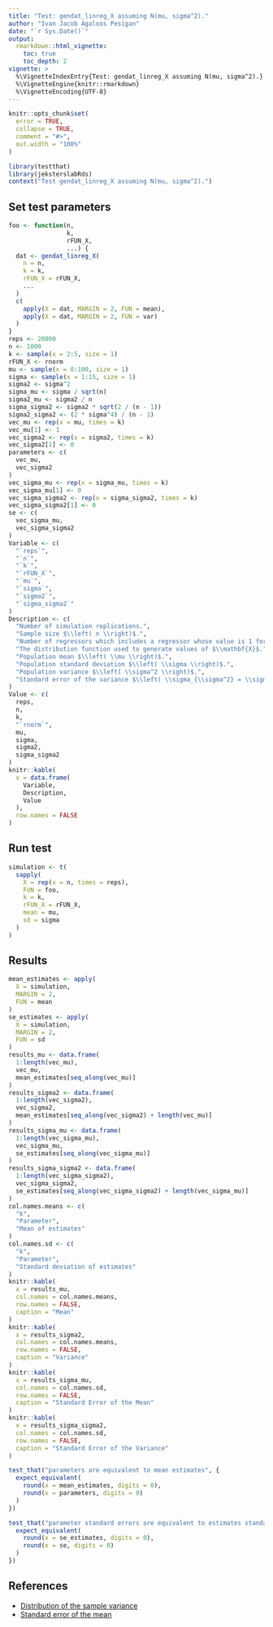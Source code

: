 ```yaml
---
title: "Test: gendat_linreg_X assuming N(mu, sigma^2)."
author: "Ivan Jacob Agaloos Pesigan"
date: "`r Sys.Date()`"
output:
  rmarkdown::html_vignette:
    toc: true
    toc_depth: 2
vignette: >
  %\VignetteIndexEntry{Test: gendat_linreg_X assuming N(mu, sigma^2).}
  %\VignetteEngine{knitr::rmarkdown}
  %\VignetteEncoding{UTF-8}
---
```



```r
knitr::opts_chunk$set(
  error = TRUE,
  collapse = TRUE,
  comment = "#>",
  out.width = "100%"
)
```



```r
library(testthat)
library(jeksterslabRds)
context("Test gendat_linreg_X assuming N(mu, sigma^2).")
```


## Set test parameters


```r
foo <- function(n,
                k,
                rFUN_X,
                ...) {
  dat <- gendat_linreg_X(
    n = n,
    k = k,
    rFUN_X = rFUN_X,
    ...
  )
  c(
    apply(X = dat, MARGIN = 2, FUN = mean),
    apply(X = dat, MARGIN = 2, FUN = var)
  )
}
reps <- 20000
n <- 1000
k <- sample(x = 2:5, size = 1)
rFUN_X <- rnorm
mu <- sample(x = 0:100, size = 1)
sigma <- sample(x = 1:15, size = 1)
sigma2 <- sigma^2
sigma_mu <- sigma / sqrt(n)
sigma2_mu <- sigma2 / n
sigma_sigma2 <- sigma2 * sqrt(2 / (n - 1))
sigma2_sigma2 <- (2 * sigma^4) / (n - 1)
vec_mu <- rep(x = mu, times = k)
vec_mu[1] <- 1
vec_sigma2 <- rep(x = sigma2, times = k)
vec_sigma2[1] <- 0
parameters <- c(
  vec_mu,
  vec_sigma2
)
vec_sigma_mu <- rep(x = sigma_mu, times = k)
vec_sigma_mu[1] <- 0
vec_sigma_sigma2 <- rep(x = sigma_sigma2, times = k)
vec_sigma_sigma2[1] <- 0
se <- c(
  vec_sigma_mu,
  vec_sigma_sigma2
)
Variable <- c(
  "`reps`",
  "`n`",
  "`k`",
  "`rFUN_X`",
  "`mu`",
  "`sigma`",
  "`sigma2`",
  "`sigma_sigma2`"
)
Description <- c(
  "Number of simulation replications.",
  "Sample size $\\left( n \\right)$.",
  "Number of regressors which includes a regressor whose value is 1 for each observation.",
  "The distribution function used to generate values of $\\mathbf{X}$.",
  "Population mean $\\left( \\mu \\right)$.",
  "Population standard deviation $\\left( \\sigma \\right)$.",
  "Population variance $\\left( \\sigma^2 \\right)$.",
  "Standard error of the variance $\\left( \\sigma_{\\sigma^2} = \\sigma^2 \\sqrt{\\frac{2}{n - 1}} \\right)$."
)
Value <- c(
  reps,
  n,
  k,
  "`rnorm`",
  mu,
  sigma,
  sigma2,
  sigma_sigma2
)
knitr::kable(
  x = data.frame(
    Variable,
    Description,
    Value
  ),
  row.names = FALSE
)
```


## Run test


```r
simulation <- t(
  sapply(
    X = rep(x = n, times = reps),
    FUN = foo,
    k = k,
    rFUN_X = rFUN_X,
    mean = mu,
    sd = sigma
  )
)
```


## Results


```r
mean_estimates <- apply(
  X = simulation,
  MARGIN = 2,
  FUN = mean
)
se_estimates <- apply(
  X = simulation,
  MARGIN = 2,
  FUN = sd
)
results_mu <- data.frame(
  1:length(vec_mu),
  vec_mu,
  mean_estimates[seq_along(vec_mu)]
)
results_sigma2 <- data.frame(
  1:length(vec_sigma2),
  vec_sigma2,
  mean_estimates[seq_along(vec_sigma2) + length(vec_mu)]
)
results_sigma_mu <- data.frame(
  1:length(vec_sigma_mu),
  vec_sigma_mu,
  se_estimates[seq_along(vec_sigma_mu)]
)
results_sigma_sigma2 <- data.frame(
  1:length(vec_sigma_sigma2),
  vec_sigma_sigma2,
  se_estimates[seq_along(vec_sigma_sigma2) + length(vec_sigma_mu)]
)
col.names.means <- c(
  "k",
  "Parameter",
  "Mean of estimates"
)
col.names.sd <- c(
  "k",
  "Parameter",
  "Standard deviation of estimates"
)
knitr::kable(
  x = results_mu,
  col.names = col.names.means,
  row.names = FALSE,
  caption = "Mean"
)
knitr::kable(
  x = results_sigma2,
  col.names = col.names.means,
  row.names = FALSE,
  caption = "Variance"
)
knitr::kable(
  x = results_sigma_mu,
  col.names = col.names.sd,
  row.names = FALSE,
  caption = "Standard Error of the Mean"
)
knitr::kable(
  x = results_sigma_sigma2,
  col.names = col.names.sd,
  row.names = FALSE,
  caption = "Standard Error of the Variance"
)
```



```r
test_that("parameters are equivalent to mean estimates", {
  expect_equivalent(
    round(x = mean_estimates, digits = 0),
    round(x = parameters, digits = 0)
  )
})
```
```r
test_that("parameter standard errors are equivalent to estimates standard errors", {
  expect_equivalent(
    round(x = se_estimates, digits = 0),
    round(x = se, digits = 0)
  )
})
```


## References

- [Distribution of the sample variance](https://en.wikipedia.org/wiki/Variance#Distribution_of_the_sample_variance)
- [Standard error of the mean](https://en.wikipedia.org/wiki/Standard_error)
